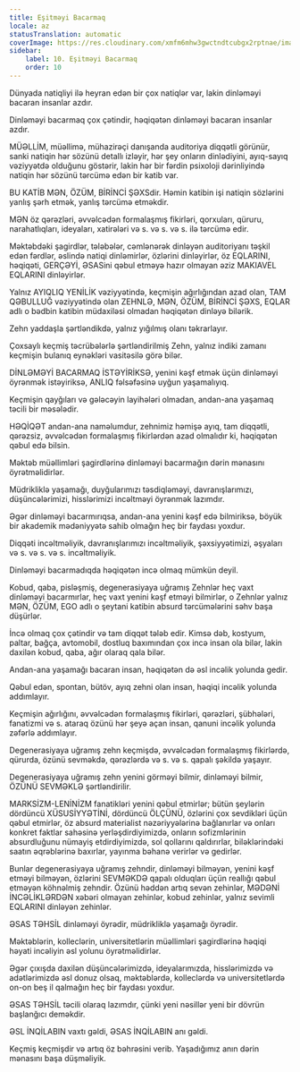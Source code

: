 ```yaml
---
title: Eşitməyi Bacarmaq
locale: az
statusTranslation: automatic
coverImage: https://res.cloudinary.com/xmfm6mhw3gwctndtcubgx2rptnae/image/upload/v1740337243/small_cover_educacion_fundamental_a051170f1c.webp
sidebar:
    label: 10. Eşitməyi Bacarmaq
    order: 10
---
```

Dünyada natiqliyi ilə heyran edən bir çox natiqlər var, lakin dinləməyi bacaran insanlar azdır.

Dinləməyi bacarmaq çox çətindir, həqiqətən dinləməyi bacaran insanlar azdır.

MÜƏLLİM, müəllimə, mühazirəçi danışanda auditoriya diqqətli görünür, sanki natiqin hər sözünü detallı izləyir, hər şey onların dinlədiyini, ayıq-sayıq vəziyyətdə olduğunu göstərir, lakin hər bir fərdin psixoloji dərinliyində natiqin hər sözünü tərcümə edən bir katib var.

BU KATİB MƏN, ÖZÜM, BİRİNCİ ŞƏXSdir. Həmin katibin işi natiqin sözlərini yanlış şərh etmək, yanlış tərcümə etməkdir.

MƏN öz qərəzləri, əvvəlcədən formalaşmış fikirləri, qorxuları, qüruru, narahatlıqları, ideyaları, xatirələri və s. və s. və s. ilə tərcümə edir.

Məktəbdəki şagirdlər, tələbələr, cəmlənərək dinləyən auditoriyanı təşkil edən fərdlər, əslində natiqi dinləmirlər, özlərini dinləyirlər, öz EQLARINI, həqiqəti, GERÇƏYİ, ƏSASini qəbul etməyə hazır olmayan əziz MAKIAVEL EQLARINI dinləyirlər.

Yalnız AYIQLIQ YENİLİK vəziyyətində, keçmişin ağırlığından azad olan, TAM QƏBULLUĞ vəziyyətində olan ZEHNLƏ, MƏN, ÖZÜM, BİRİNCİ ŞƏXS, EQLAR adlı o bədbin katibin müdaxiləsi olmadan həqiqətən dinləyə bilərik.

Zehn yaddaşla şərtləndikdə, yalnız yığılmış olanı təkrarlayır.

Çoxsaylı keçmiş təcrübələrlə şərtləndirilmiş Zehn, yalnız indiki zamanı keçmişin bulanıq eynəkləri vasitəsilə görə bilər.

DİNLƏMƏYİ BACARMAQ İSTƏYİRİKSƏ, yenini kəşf etmək üçün dinləməyi öyrənmək istəyiriksə, ANLIQ fəlsəfəsinə uyğun yaşamalıyıq.

Keçmişin qayğıları və gələcəyin layihələri olmadan, andan-ana yaşamaq təcili bir məsələdir.

HƏQİQƏT andan-ana naməlumdur, zehnimiz həmişə ayıq, tam diqqətli, qərəzsiz, əvvəlcədən formalaşmış fikirlərdən azad olmalıdır ki, həqiqətən qəbul edə bilsin.

Məktəb müəllimləri şagirdlərinə dinləməyi bacarmağın dərin mənasını öyrətməlidirlər.

Müdrikliklə yaşamağı, duyğularımızı təsdiqləməyi, davranışlarımızı, düşüncələrimizi, hisslərimizi incəltməyi öyrənmək lazımdır.

Əgər dinləməyi bacarmırıqsa, andan-ana yenini kəşf edə bilmiriksə, böyük bir akademik mədəniyyətə sahib olmağın heç bir faydası yoxdur.

Diqqəti incəltməliyik, davranışlarımızı incəltməliyik, şəxsiyyətimizi, əşyaları və s. və s. və s. incəltməliyik.

Dinləməyi bacarmadıqda həqiqətən incə olmaq mümkün deyil.

Kobud, qaba, pisləşmiş, degenerasiyaya uğramış Zehnlər heç vaxt dinləməyi bacarmırlar, heç vaxt yenini kəşf etməyi bilmirlər, o Zehnlər yalnız MƏN, ÖZÜM, EGO adlı o şeytani katibin absurd tərcümələrini səhv başa düşürlər.

İncə olmaq çox çətindir və tam diqqət tələb edir. Kimsə dəb, kostyum, paltar, bağça, avtomobil, dostluq baxımından çox incə insan ola bilər, lakin daxilən kobud, qaba, ağır olaraq qala bilər.

Andan-ana yaşamağı bacaran insan, həqiqətən də əsl incəlik yolunda gedir.

Qəbul edən, spontan, bütöv, ayıq zehni olan insan, həqiqi incəlik yolunda addımlayır.

Keçmişin ağırlığını, əvvəlcədən formalaşmış fikirləri, qərəzləri, şübhələri, fanatizmi və s. ataraq özünü hər şeyə açan insan, qanuni incəlik yolunda zəfərlə addımlayır.

Degenerasiyaya uğramış zehn keçmişdə, əvvəlcədən formalaşmış fikirlərdə, qürurda, özünü sevməkdə, qərəzlərdə və s. və s. qapalı şəkildə yaşayır.

Degenerasiyaya uğramış zehn yenini görməyi bilmir, dinləməyi bilmir, ÖZÜNÜ SEVMƏKLƏ şərtləndirilir.

MARKSİZM-LENİNİZM fanatikləri yenini qəbul etmirlər; bütün şeylərin dördüncü XÜSUSİYYƏTİNİ, dördüncü ÖLÇÜNÜ, özlərini çox sevdikləri üçün qəbul etmirlər, öz absurd materialist nəzəriyyələrinə bağlanırlar və onları konkret faktlar sahəsinə yerləşdirdiyimizdə, onların sofizmlərinin absurdluğunu nümayiş etdirdiyimizdə, sol qollarını qaldırırlar, biləklərindəki saatın əqrəblərinə baxırlar, yayınma bəhanə verirlər və gedirlər.

Bunlar degenerasiyaya uğramış zehndir, dinləməyi bilməyən, yenini kəşf etməyi bilməyən, özlərini SEVMƏKDƏ qapalı olduqları üçün reallığı qəbul etməyən köhnəlmiş zehndir. Özünü həddən artıq sevən zehinlər, MƏDƏNİ İNCƏLİKLƏRDƏN xəbəri olmayan zehinlər, kobud zehinlər, yalnız sevimli EQLARINI dinləyən zehinlər.

ƏSAS TƏHSİL dinləməyi öyrədir, müdrikliklə yaşamağı öyrədir.

Məktəblərin, kolleclərin, universitetlərin müəllimləri şagirdlərinə həqiqi həyati incəliyin əsl yolunu öyrətməlidirlər.

Əgər çıxışda daxilən düşüncələrimizdə, ideyalarımızda, hisslərimizdə və adətlərimizdə əsl donuz olsaq, məktəblərdə, kolleclərdə və universitetlərdə on-on beş il qalmağın heç bir faydası yoxdur.

ƏSAS TƏHSİL təcili olaraq lazımdır, çünki yeni nəsillər yeni bir dövrün başlanğıcı deməkdir.

ƏSL İNQİLABIN vaxtı gəldi, ƏSAS İNQİLABIN anı gəldi.

Keçmiş keçmişdir və artıq öz bəhrəsini verib. Yaşadığımız anın dərin mənasını başa düşməliyik.

